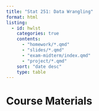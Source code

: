 ```yaml
---
title: "Stat 251: Data Wrangling"
format: html
listing:
  - id: hwlst
    categories: true
    contents: 
      - "homework/*.qmd"
      - "slides/*.qmd"
      - "exam-midterm/index.qmd"
      - "project/*.qmd"
    sort: "date desc"
    type: table
---
```


# Course Materials


::: {#hwlst}
:::
